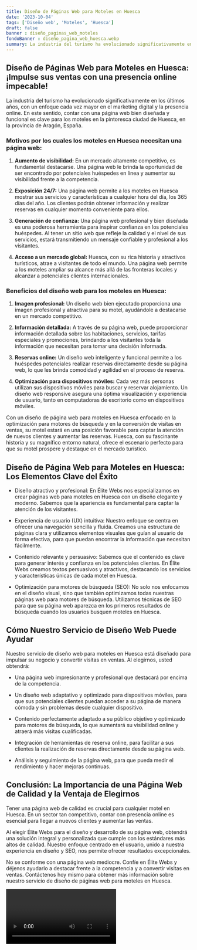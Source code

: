 ```yaml
---
title: Diseño de Páginas Web para Moteles en Huesca
date: '2023-10-04'
tags: ['Diseño web', 'Moteles', 'Huesca']
draft: false
banner : diseño_paginas_web_moteles
fondoBanner : diseño_pagina_web_huesca.webp
summary: La industria del turismo ha evolucionado significativamente en los últimos años, con un enfoque cada vez mayor en el marketing digital y la presencia online. En este sentido, contar con una página web bien diseñada y funcional es clave para los moteles en la pintoresca ciudad de Huesca, en la provincia de Aragón, España.
---
```


## Diseño de Páginas Web para Moteles en Huesca: ¡Impulse sus ventas con una presencia online impecable!

La industria del turismo ha evolucionado significativamente en los últimos años, con un enfoque cada vez mayor en el marketing digital y la presencia online. En este sentido, contar con una página web bien diseñada y funcional es clave para los moteles en la pintoresca ciudad de Huesca, en la provincia de Aragón, España.

### Motivos por los cuales los moteles en Huesca necesitan una página web:

1. **Aumento de visibilidad:** En un mercado altamente competitivo, es fundamental destacarse. Una página web le brinda la oportunidad de ser encontrado por potenciales huéspedes en línea y aumentar su visibilidad frente a la competencia.

2. **Exposición 24/7:** Una página web permite a los moteles en Huesca mostrar sus servicios y características a cualquier hora del día, los 365 días del año. Los clientes podrán obtener información y realizar reservas en cualquier momento conveniente para ellos.

3. **Generación de confianza:** Una página web profesional y bien diseñada es una poderosa herramienta para inspirar confianza en los potenciales huéspedes. Al tener un sitio web que refleje la calidad y el nivel de sus servicios, estará transmitiendo un mensaje confiable y profesional a los visitantes.

4. **Acceso a un mercado global:** Huesca, con su rica historia y atractivos turísticos, atrae a visitantes de todo el mundo. Una página web permite a los moteles ampliar su alcance más allá de las fronteras locales y alcanzar a potenciales clientes internacionales.

### Beneficios del diseño web para los moteles en Huesca:

1. **Imagen profesional:** Un diseño web bien ejecutado proporciona una imagen profesional y atractiva para su motel, ayudándole a destacarse en un mercado competitivo.

2. **Información detallada:** A través de su página web, puede proporcionar información detallada sobre las habitaciones, servicios, tarifas especiales y promociones, brindando a los visitantes toda la información que necesitan para tomar una decisión informada.

3. **Reservas online:** Un diseño web inteligente y funcional permite a los huéspedes potenciales realizar reservas directamente desde su página web, lo que les brinda comodidad y agilidad en el proceso de reserva.

4. **Optimización para dispositivos móviles:** Cada vez más personas utilizan sus dispositivos móviles para buscar y reservar alojamiento. Un diseño web responsive asegura una óptima visualización y experiencia de usuario, tanto en computadoras de escritorio como en dispositivos móviles.

Con un diseño de página web para moteles en Huesca enfocado en la optimización para motores de búsqueda y en la conversión de visitas en ventas, su motel estará en una posición favorable para captar la atención de nuevos clientes y aumentar las reservas. Huesca, con su fascinante historia y su magnífico entorno natural, ofrece el escenario perfecto para que su motel prospere y destaque en el mercado turístico.

<GifSeo />

<Cta />

## Diseño de Página Web para Moteles en Huesca: Los Elementos Clave del Éxito

- Diseño atractivo y profesional: En Élite Webs nos especializamos en crear páginas web para moteles en Huesca con un diseño elegante y moderno. Sabemos que la apariencia es fundamental para captar la atención de los visitantes.

- Experiencia de usuario (UX) intuitiva: Nuestro enfoque se centra en ofrecer una navegación sencilla y fluida. Creamos una estructura de páginas clara y utilizamos elementos visuales que guían al usuario de forma efectiva, para que puedan encontrar la información que necesitan fácilmente.

- Contenido relevante y persuasivo: Sabemos que el contenido es clave para generar interés y confianza en los potenciales clientes. En Élite Webs creamos textos persuasivos y atractivos, destacando los servicios y características únicas de cada motel en Huesca.

- Optimización para motores de búsqueda (SEO): No solo nos enfocamos en el diseño visual, sino que también optimizamos todas nuestras páginas web para motores de búsqueda. Utilizamos técnicas de SEO para que su página web aparezca en los primeros resultados de búsqueda cuando los usuarios busquen moteles en Huesca.

## Cómo Nuestro Servicio de Diseño Web Puede Ayudar

Nuestro servicio de diseño web para moteles en Huesca está diseñado para impulsar su negocio y convertir visitas en ventas. Al elegirnos, usted obtendrá:

- Una página web impresionante y profesional que destacará por encima de la competencia.

- Un diseño web adaptativo y optimizado para dispositivos móviles, para que sus potenciales clientes puedan acceder a su página de manera cómoda y sin problemas desde cualquier dispositivo.

- Contenido perfectamente adaptado a su público objetivo y optimizado para motores de búsqueda, lo que aumentará su visibilidad online y atraerá más visitas cualificadas.

- Integración de herramientas de reserva online, para facilitar a sus clientes la realización de reservas directamente desde su página web.

- Análisis y seguimiento de la página web, para que pueda medir el rendimiento y hacer mejoras continuas.

## Conclusión: La Importancia de una Página Web de Calidad y la Ventaja de Elegirnos

Tener una página web de calidad es crucial para cualquier motel en Huesca. En un sector tan competitivo, contar con presencia online es esencial para llegar a nuevos clientes y aumentar las ventas.

Al elegir Élite Webs para el diseño y desarrollo de su página web, obtendrá una solución integral y personalizada que cumple con los estándares más altos de calidad. Nuestro enfoque centrado en el usuario, unido a nuestra experiencia en diseño y SEO, nos permite ofrecer resultados excepcionales.

No se conforme con una página web mediocre. Confíe en Élite Webs y déjenos ayudarlo a destacar frente a la competencia y a convertir visitas en ventas. Contáctenos hoy mismo para obtener más información sobre nuestro servicio de diseño de páginas web para moteles en Huesca.

<Video />

<CtaBot job='Moteles' city='Huesca'/>

<Gmaps query='Huesca+españa+maps' />